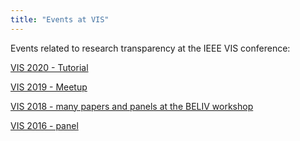 ```yaml
---
title: "Events at VIS"
---
```


Events related to research transparency at the IEEE VIS conference:

[VIS 2020 - Tutorial](https://osf.io/2g8ad/)

[VIS 2019 - Meetup](http://ieeevis.org/year/2019/info/meetups#openness)

[VIS 2018 - many papers and panels at the BELIV workshop](https://beliv-workshop.github.io/2018/schedule.html)

[VIS 2016 - panel](http://steveharoz.com/publications/vis2016-panel/)
